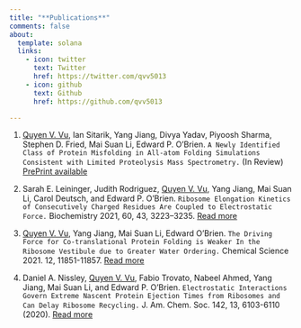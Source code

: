 ```yaml
---
title: "**Publications**"
comments: false
about:
  template: solana
  links:
    - icon: twitter
      text: Twitter
      href: https://twitter.com/qvv5013
    - icon: github
      text: Github
      href: https://github.com/qvv5013

---
```


<div style="text-align: left">
1) <u>Quyen V. Vu</u>, Ian Sitarik,  Yang Jiang, Divya Yadav, Piyoosh Sharma,  Stephen D. Fried, Mai Suan Li, Edward P. O’Brien.
`A Newly Identified Class of Protein Misfolding in All-atom Folding Simulations Consistent with Limited Proteolysis Mass Spectrometry.`
(In Review) [PrePrint available](https://www.biorxiv.org/content/10.1101/2022.07.19.500586v2)

1) Sarah E. Leininger, Judith Rodriguez, <u>Quyen V. Vu</u>, Yang Jiang, Mai Suan Li, Carol Deutsch, and Edward P. O’Brien. 
`Ribosome Elongation Kinetics of Consecutively Charged Residues Are Coupled to Electrostatic Force.`
Biochemistry 2021, 60, 43, 3223–3235. [Read more](https://pubs.acs.org/doi/10.1021/acs.biochem.1c00507)

1) <u>Quyen V. Vu</u>, Yang Jiang, Mai Suan Li, Edward O'Brien. 
`The Driving Force for Co-translational Protein Folding is Weaker In the Ribosome Vestibule due to Greater Water Ordering.`
Chemical Science 2021. 12, 11851-11857. [Read more](https://pubs.rsc.org/en/content/articlelanding/2021/sc/d1sc01008e)

1) Daniel A. Nissley, <u>Quyen V. Vu</u>, Fabio Trovato, Nabeel Ahmed, Yang Jiang, Mai Suan Li, and Edward P. O’Brien. 
`Electrostatic Interactions Govern Extreme Nascent Protein Ejection Times from Ribosomes and Can Delay Ribosome Recycling.`
J. Am. Chem. Soc. 142, 13, 6103-6110 (2020). [Read more](https://pubs.acs.org/doi/10.1021/jacs.9b12264)
 </div>